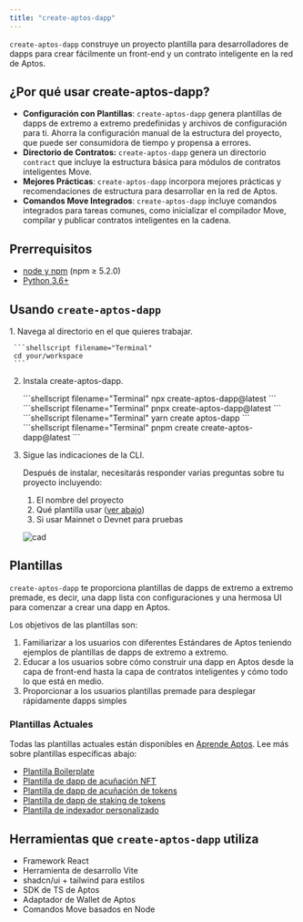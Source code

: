 ```yaml
---
title: "create-aptos-dapp"
---
```



`create-aptos-dapp` construye un proyecto plantilla para desarrolladores de dapps para crear fácilmente un front-end y un contrato inteligente en la red de Aptos.

## ¿Por qué usar create-aptos-dapp?

- **Configuración con Plantillas**: `create-aptos-dapp` genera plantillas de dapps de extremo a extremo predefinidas y archivos de configuración para ti. Ahorra la configuración manual de la estructura del proyecto, que puede ser consumidora de tiempo y propensa a errores.
- **Directorio de Contratos:** `create-aptos-dapp` genera un directorio `contract` que incluye la estructura básica para módulos de contratos inteligentes Move.
- **Mejores Prácticas**: `create-aptos-dapp` incorpora mejores prácticas y recomendaciones de estructura para desarrollar en la red de Aptos.
- **Comandos Move Integrados**: `create-aptos-dapp` incluye comandos integrados para tareas comunes, como inicializar el compilador Move, compilar y publicar contratos inteligentes en la cadena.

## Prerrequisitos

- [node y npm](https://nodejs.org/en) (npm ≥ 5.2.0)
- [Python 3.6+](https://www.python.org/)

## Usando `create-aptos-dapp`

<Steps>
  1. Navega al directorio en el que quieres trabajar.

     ```shellscript filename="Terminal"
     cd your/workspace
     ```

  2. Instala create-aptos-dapp.

     <Tabs>
       <TabItem label="npx">
         ```shellscript filename="Terminal"
         npx create-aptos-dapp@latest
         ```
       </TabItem>

       <TabItem label="pnpx">
         ```shellscript filename="Terminal"
         pnpx create-aptos-dapp@latest
         ```
       </TabItem>

       <TabItem label="yarn">
         ```shellscript filename="Terminal"
         yarn create aptos-dapp
         ```
       </TabItem>

       <TabItem label="pnpm">
         ```shellscript filename="Terminal"
         pnpm create create-aptos-dapp@latest
         ```
       </TabItem>
     </Tabs>

  3. Sigue las indicaciones de la CLI.

     Después de instalar, necesitarás responder varias preguntas sobre tu proyecto incluyendo:

     1. El nombre del proyecto
     2. Qué plantilla usar ([ver abajo](#current-templates))
     3. Si usar Mainnet o Devnet para pruebas

     ![cad](~/images/cad-video.gif)
</Steps>

## Plantillas

`create-aptos-dapp` te proporciona plantillas de dapps de extremo a extremo premade, es decir, una dapp lista con configuraciones y una hermosa UI para comenzar a crear una dapp en Aptos.

Los objetivos de las plantillas son:

1. Familiarizar a los usuarios con diferentes Estándares de Aptos teniendo ejemplos de plantillas de dapps de extremo a extremo.
2. Educar a los usuarios sobre cómo construir una dapp en Aptos desde la capa de front-end hasta la capa de contratos inteligentes y cómo todo lo que está en medio.
3. Proporcionar a los usuarios plantillas premade para desplegar rápidamente dapps simples

### Plantillas Actuales

Todas las plantillas actuales están disponibles en [Aprende Aptos](https://learn.aptoslabs.com/dapp-templates). Lee más sobre plantillas específicas abajo:

- [Plantilla Boilerplate](https://learn.aptoslabs.com/dapp-templates/boilerplate-template)
- [Plantilla de dapp de acuñación NFT](https://learn.aptoslabs.com/dapp-templates/nft-minting-template)
- [Plantilla de dapp de acuñación de tokens](https://learn.aptoslabs.com/dapp-templates/token-minting-template)
- [Plantilla de dapp de staking de tokens](https://learn.aptoslabs.com/dapp-templates/token-staking-template)
- [Plantilla de indexador personalizado](https://learn.aptoslabs.com/dapp-templates/custom-indexer-template)

## Herramientas que `create-aptos-dapp` utiliza

- Framework React
- Herramienta de desarrollo Vite
- shadcn/ui + tailwind para estilos
- SDK de TS de Aptos
- Adaptador de Wallet de Aptos
- Comandos Move basados en Node
